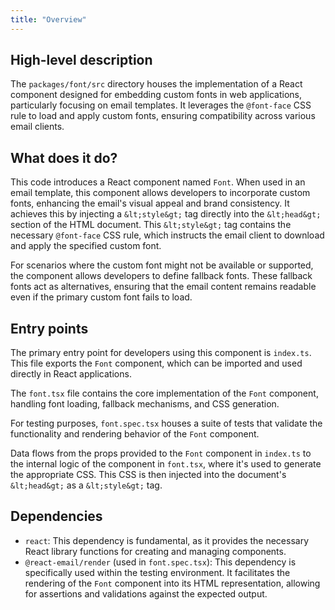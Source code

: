 ```yaml
---
title: "Overview"
---
```


## High-level description
The `packages/font/src` directory houses the implementation of a React component designed for embedding custom fonts in web applications, particularly focusing on email templates. It leverages the `@font-face` CSS rule to load and apply custom fonts, ensuring compatibility across various email clients.

## What does it do?
This code introduces a React component named `Font`. When used in an email template, this component allows developers to incorporate custom fonts, enhancing the email's visual appeal and brand consistency. It achieves this by injecting a `&lt;style&gt;` tag directly into the `&lt;head&gt;` section of the HTML document. This `&lt;style&gt;` tag contains the necessary `@font-face` CSS rule, which instructs the email client to download and apply the specified custom font.

For scenarios where the custom font might not be available or supported, the component allows developers to define fallback fonts. These fallback fonts act as alternatives, ensuring that the email content remains readable even if the primary custom font fails to load.

## Entry points
The primary entry point for developers using this component is `index.ts`. This file exports the `Font` component, which can be imported and used directly in React applications.

The `font.tsx` file contains the core implementation of the `Font` component, handling font loading, fallback mechanisms, and CSS generation.

For testing purposes, `font.spec.tsx` houses a suite of tests that validate the functionality and rendering behavior of the `Font` component.

Data flows from the props provided to the `Font` component in `index.ts` to the internal logic of the component in `font.tsx`, where it's used to generate the appropriate CSS. This CSS is then injected into the document's `&lt;head&gt;` as a `&lt;style&gt;` tag.

## Dependencies
- `react`: This dependency is fundamental, as it provides the necessary React library functions for creating and managing components.
- `@react-email/render` (used in `font.spec.tsx`): This dependency is specifically used within the testing environment. It facilitates the rendering of the `Font` component into its HTML representation, allowing for assertions and validations against the expected output.
